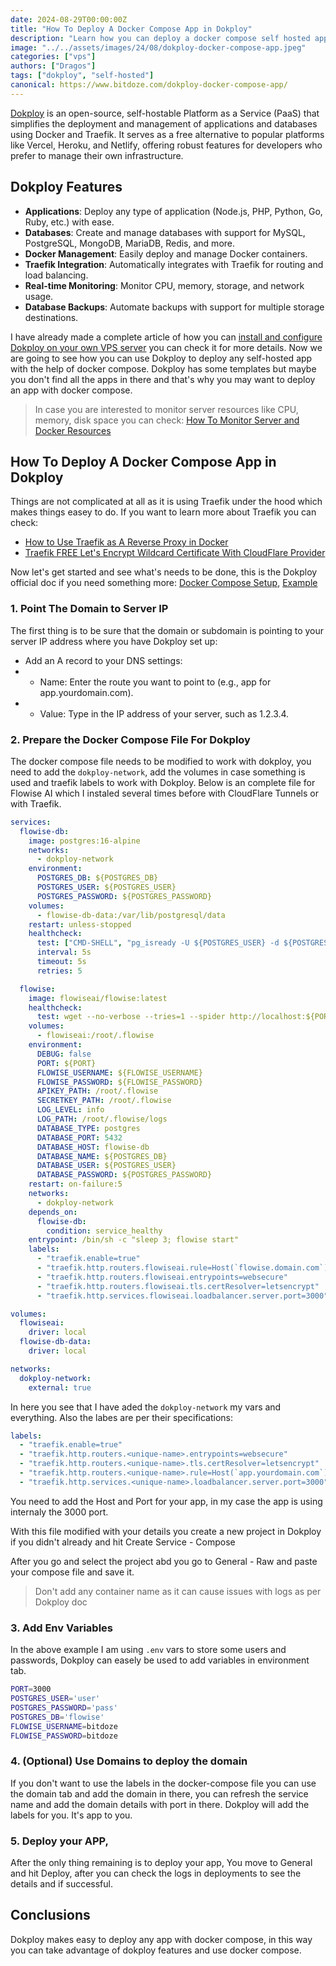 ```yaml
---
date: 2024-08-29T00:00:00Z
title: "How To Deploy A Docker Compose App in Dokploy"
description: "Learn how you can deploy a docker compose self hosted app in dokploy and host any application you want."
image: "../../assets/images/24/08/dokploy-docker-compose-app.jpeg"
categories: ["vps"]
authors: ["Dragos"]
tags: ["dokploy", "self-hosted"]
canonical: https://www.bitdoze.com/dokploy-docker-compose-app/
---
```



[Dokploy](https://dokploy.com/) is an open-source, self-hostable Platform as a Service (PaaS) that simplifies the deployment and management of applications and databases using Docker and Traefik. It serves as a free alternative to popular platforms like Vercel, Heroku, and Netlify, offering robust features for developers who prefer to manage their own infrastructure.

## Dokploy Features

- **Applications**: Deploy any type of application (Node.js, PHP, Python, Go, Ruby, etc.) with ease.
- **Databases**: Create and manage databases with support for MySQL, PostgreSQL, MongoDB, MariaDB, Redis, and more.
- **Docker Management**: Easily deploy and manage Docker containers.
- **Traefik Integration**: Automatically integrates with Traefik for routing and load balancing.
- **Real-time Monitoring**: Monitor CPU, memory, storage, and network usage.
- **Database Backups**: Automate backups with support for multiple storage destinations.

I have already made a complete article of how you can [install and configure Dokploy on your own VPS server](https://www.bitdoze.com/dokploy-install/) you can check it for more details. Now we are going to see how you can use Dokploy to deploy any self-hosted app with the help of docker compose. Dokploy has some templates but maybe you don't find all the apps in there and that's why you may want to deploy an app with docker compose.


> In case you are interested to monitor server resources like CPU, memory, disk space you can check: [How To Monitor Server and Docker Resources](https://www.bitdoze.com/sever-monitoring/)

## How To Deploy A Docker Compose App in Dokploy

<YouTubeEmbed
  url="https://www.youtube.com/embed/mJY4lXbXsPM"
  label="How To Deploy A Docker Compose App in Dokploy"
/>

Things are not complicated at all as it is using Traefik under the hood which makes things easey to do. If you want to learn more about Traefik you can check:

- [How to Use Traefik as A Reverse Proxy in Docker](https://www.bitdoze.com/traefik-proxy-docker/)
- [Traefik FREE Let's Encrypt Wildcard Certificate With CloudFlare Provider](https://www.bitdoze.com/traefik-wildcard-certificate/)

Now let's get started and see what's needs to be done, this is the Dokploy official doc if you need something more: [Docker Compose Setup](https://docs.dokploy.com/en/docs/core/domain/docker-compose-setup), [Example](https://docs.dokploy.com/en/docs/core/docker-compose/example)

### 1. Point The Domain to Server IP

The first thing is to be sure that the domain or subdomain is pointing to your server IP address where you have Dokploy set up:

- Add an A record to your DNS settings:
- - Name: Enter the route you want to point to (e.g., app for app.yourdomain.com).
- - Value: Type in the IP address of your server, such as 1.2.3.4.

<Picture src={img1} alt="DNS A Record" />

### 2. Prepare the Docker Compose File For Dokploy

The docker compose file needs to be modified to work with dokploy, you need to add the `dokploy-network`, add the volumes in case something is used and traefik labels to work with Dokploy. Below is an complete file for Flowise AI which I instaled several times before with CloudFlare Tunnels or with Traefik.

```yml
services:
  flowise-db:
    image: postgres:16-alpine
    networks:
      - dokploy-network
    environment:
      POSTGRES_DB: ${POSTGRES_DB}
      POSTGRES_USER: ${POSTGRES_USER}
      POSTGRES_PASSWORD: ${POSTGRES_PASSWORD}
    volumes:
      - flowise-db-data:/var/lib/postgresql/data
    restart: unless-stopped
    healthcheck:
      test: ["CMD-SHELL", "pg_isready -U ${POSTGRES_USER} -d ${POSTGRES_DB}"]
      interval: 5s
      timeout: 5s
      retries: 5

  flowise:
    image: flowiseai/flowise:latest
    healthcheck:
      test: wget --no-verbose --tries=1 --spider http://localhost:${PORT}
    volumes:
      - flowiseai:/root/.flowise
    environment:
      DEBUG: false
      PORT: ${PORT}
      FLOWISE_USERNAME: ${FLOWISE_USERNAME}
      FLOWISE_PASSWORD: ${FLOWISE_PASSWORD}
      APIKEY_PATH: /root/.flowise
      SECRETKEY_PATH: /root/.flowise
      LOG_LEVEL: info
      LOG_PATH: /root/.flowise/logs
      DATABASE_TYPE: postgres
      DATABASE_PORT: 5432
      DATABASE_HOST: flowise-db
      DATABASE_NAME: ${POSTGRES_DB}
      DATABASE_USER: ${POSTGRES_USER}
      DATABASE_PASSWORD: ${POSTGRES_PASSWORD}
    restart: on-failure:5
    networks:
      - dokploy-network
    depends_on:
      flowise-db:
        condition: service_healthy
    entrypoint: /bin/sh -c "sleep 3; flowise start"
    labels:
      - "traefik.enable=true"
      - "traefik.http.routers.flowiseai.rule=Host(`flowise.domain.com`)"
      - "traefik.http.routers.flowiseai.entrypoints=websecure"
      - "traefik.http.routers.flowiseai.tls.certResolver=letsencrypt"
      - "traefik.http.services.flowiseai.loadbalancer.server.port=3000"

volumes:
  flowiseai:
    driver: local
  flowise-db-data:
    driver: local

networks:
  dokploy-network:
    external: true
```

In here you see that I have aded the `dokploy-network` my vars and everything. Also the labes are per their specifications:

```yml
labels:
  - "traefik.enable=true"
  - "traefik.http.routers.<unique-name>.entrypoints=websecure"
  - "traefik.http.routers.<unique-name>.tls.certResolver=letsencrypt"
  - "traefik.http.routers.<unique-name>.rule=Host(`app.yourdomain.com`)"
  - "traefik.http.services.<unique-name>.loadbalancer.server.port=3000"
```

You need to add the Host and Port for your app, in my case the app is using internaly the 3000 port.

With this file modified with your details you create a new project in Dokploy if you didn't already and hit Create Service - Compose

<Picture src={img2} alt="Dokploy Compose" />

After you go and select the project abd you go to General - Raw and paste your compose file and save it.

> Don't add any container name as it can cause issues with logs as per Dokploy doc

### 3. Add Env Variables

In the above example I am using `.env` vars to store some users and passwords, Dokploy can easely be used to add variables in environment tab.

```sh
PORT=3000
POSTGRES_USER='user'
POSTGRES_PASSWORD='pass'
POSTGRES_DB='flowise'
FLOWISE_USERNAME=bitdoze
FLOWISE_PASSWORD=bitdoze
```

<Picture src={img3} alt="Dokploy env" />

### 4. (Optional) Use Domains to deploy the domain

If you don't want to use the labels in the docker-compose file you can use the domain tab and add the domain in there, you can refresh the service name and add the domain details with port in there. Dokploy will add the labels for you. It's app to you.

<Picture src={img4} alt="Dokploy Domain add" />

### 5. Deploy your APP,

After the only thing remaining is to deploy your app, You move to General and hit Deploy, after you can check the logs in deployments to see the details and if successful.

## Conclusions

Dokploy makes easy to deploy any app with docker compose, in this way you can take advantage of dokploy features and use docker compose.
